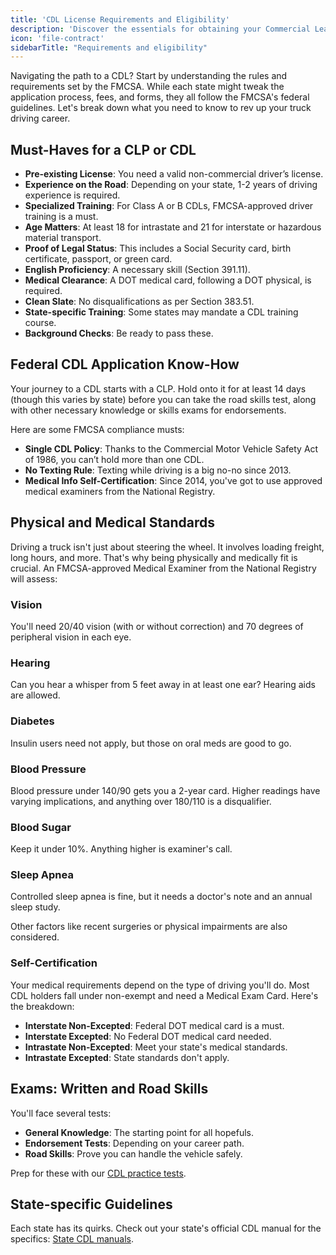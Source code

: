 ```yaml
---
title: 'CDL License Requirements and Eligibility'
description: 'Discover the essentials for obtaining your Commercial Learners Permit (CLP) or Commercial Drivers License (CDL), including key qualifications and compliance details.'
icon: 'file-contract'
sidebarTitle: "Requirements and eligibility"
---
```

<Snippet file="andrei.mdx" />
Navigating the path to a CDL? Start by understanding the rules and requirements set by the <Tooltip tip="Federal Motor Carrier Safety Administration">FMCSA</Tooltip>. While each state might tweak the application process, fees, and forms, they all follow the FMCSA's federal guidelines. Let's break down what you need to know to rev up your truck driving career.

## Must-Haves for a CLP or CDL 
- **Pre-existing License**: You need a valid non-commercial driver’s license.
- **Experience on the Road**: Depending on your state, 1-2 years of driving experience is required.
- **Specialized Training**: For Class A or B CDLs, FMCSA-approved driver training is a must.
- **Age Matters**: At least 18 for intrastate and 21 for interstate or hazardous material transport.
- **Proof of Legal Status**: This includes a Social Security card, birth certificate, passport, or green card.
- **English Proficiency**: A necessary skill (Section 391.11).
- **Medical Clearance**: A DOT medical card, following a DOT physical, is required.
- **Clean Slate**: No disqualifications as per Section 383.51.
- **State-specific Training**: Some states may mandate a CDL training course.
- **Background Checks**: Be ready to pass these.

## Federal CDL Application Know-How 
Your journey to a CDL starts with a <Tooltip tip="Commercial Learner's Permit">CLP</Tooltip>. Hold onto it for at least 14 days (though this varies by state) before you can take the road skills test, along with other necessary knowledge or skills exams for endorsements.

Here are some FMCSA compliance musts:
- **Single CDL Policy**: Thanks to the Commercial Motor Vehicle Safety Act of 1986, you can’t hold more than one CDL.
- **No Texting Rule**: Texting while driving is a big no-no since 2013.
- **Medical Info Self-Certification**: Since 2014, you've got to use approved medical examiners from the National Registry.

## Physical and Medical Standards 
Driving a truck isn't just about steering the wheel. It involves loading freight, long hours, and more. That's why being physically and medically fit is crucial. An FMCSA-approved Medical Examiner from the National Registry will assess:

### Vision 
You'll need 20/40 vision (with or without correction) and 70 degrees of peripheral vision in each eye.

### Hearing 
Can you hear a whisper from 5 feet away in at least one ear? Hearing aids are allowed.

### Diabetes 
Insulin users need not apply, but those on oral meds are good to go.

### Blood Pressure 
Blood pressure under 140/90 gets you a 2-year card. Higher readings have varying implications, and anything over 180/110 is a disqualifier.

### Blood Sugar 
Keep it under 10%. Anything higher is examiner's call.

### Sleep Apnea 
Controlled sleep apnea is fine, but it needs a doctor's note and an annual sleep study.

Other factors like recent surgeries or physical impairments are also considered.

### Self-Certification 
Your medical requirements depend on the type of driving you'll do. Most CDL holders fall under non-exempt and need a Medical Exam Card. Here's the breakdown:
- **Interstate Non-Excepted**: Federal DOT medical card is a must.
- **Interstate Excepted**: No Federal DOT medical card needed.
- **Intrastate Non-Excepted**: Meet your state's medical standards.
- **Intrastate Excepted**: State standards don't apply.

## Exams: Written and Road Skills 
You'll face several tests:
- **General Knowledge**: The starting point for all hopefuls.
- **Endorsement Tests**: Depending on your career path.
- **Road Skills**: Prove you can handle the vehicle safely.

Prep for these with our [CDL practice tests](https://driving-tests.org/cdl-practice-test/).

## State-specific Guidelines 
Each state has its quirks. Check out your state's official CDL manual for the specifics: [State CDL manuals](https://driving-tests.org/cdl-handbooks/).

<Snippet file="cdl-premium.mdx" />
